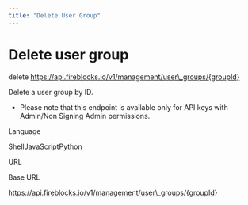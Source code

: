 ```yaml
---
title: "Delete User Group"
---
```

  
  # Delete user group

delete https://api.fireblocks.io/v1/management/user\_groups/{groupId}

Delete a user group by ID.  

*   Please note that this endpoint is available only for API keys with Admin/Non Signing Admin permissions.

Language

ShellJavaScriptPython

URL

Base URL

https://api.fireblocks.io/v1/management/user\_groups/{groupId}